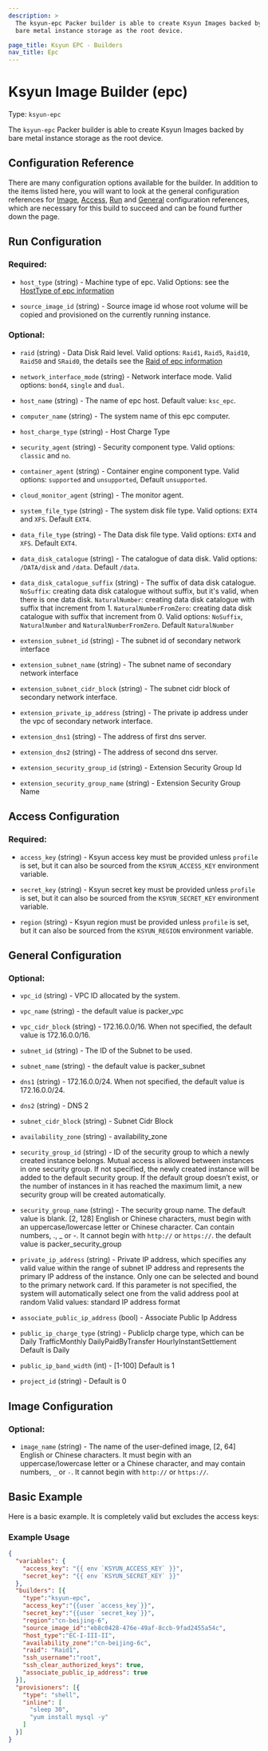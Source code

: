 ```yaml
---
description: >
  The ksyun-epc Packer builder is able to create Ksyun Images backed by
  bare metal instance storage as the root device.

page_title: Ksyun EPC - Builders
nav_title: Epc
---
```


# Ksyun Image Builder (epc)

Type: `ksyun-epc`

The `ksyun-epc` Packer builder is able to create Ksyun Images backed by
bare metal instance storage as the root device.


## Configuration Reference

There are many configuration options available for the builder. In addition to
the items listed here, you will want to look at the general configuration
references for [Image](#image-configuration),
[Access](#access-configuration),
[Run](#run-configuration) and
[General](#general-configuration)
configuration references, which are
necessary for this build to succeed and can be found further down the page.

## Run Configuration
### Required:

<!-- Code generated from the comments of the KsyunEpcRunConfig struct in builder/epc/run_config.go; DO NOT EDIT MANUALLY -->

- `host_type` (string) - Machine type of epc.
  Valid Options: see the [HostType of epc information](https://docs.ksyun.com/documents/651)

- `source_image_id` (string) - Source image id whose root volume will be copied and provisioned on the currently running instance.

<!-- End of code generated from the comments of the KsyunEpcRunConfig struct in builder/epc/run_config.go; -->


### Optional:

<!-- Code generated from the comments of the KsyunEpcRunConfig struct in builder/epc/run_config.go; DO NOT EDIT MANUALLY -->

- `raid` (string) - Data Disk Raid level. Valid options: `Raid1`, `Raid5`, `Raid10`, `Raid50` and `SRaid0`,
  the details see the [Raid of epc information](https://docs.ksyun.com/documents/651)

- `network_interface_mode` (string) - Network interface mode. Valid options: `bond4`, `single` and `dual`.

- `host_name` (string) - The name of epc host. Default value: `ksc_epc`.

- `computer_name` (string) - The system name of this epc computer.

- `host_charge_type` (string) - Host Charge Type

- `security_agent` (string) - Security component type. Valid options: `classic` and `no`.

- `container_agent` (string) - Container engine component type. Valid options: `supported` and `unsupported`, Default `unsupported`.

- `cloud_monitor_agent` (string) - The monitor agent.

- `system_file_type` (string) - The system disk file type. Valid options: `EXT4` and `XFS`. Default `EXT4`.

- `data_file_type` (string) - The Data disk file type. Valid options: `EXT4` and `XFS`. Default `EXT4`.

- `data_disk_catalogue` (string) - The catalogue of data disk. Valid options: `/DATA/disk` and `/data`. Default `/data`.

- `data_disk_catalogue_suffix` (string) - The suffix of data disk catalogue.
  `NoSuffix`: creating data disk catalogue without suffix, but it's valid, when there is one data disk.
  `NaturalNumber`: creating data disk catalogue with suffix that increment from 1.
  `NaturalNumberFromZero`: creating data disk catalogue with suffix that increment from 0.
  Valid options: `NoSuffix`, `NaturalNumber` and `NaturalNumberFromZero`.
  Default `NaturalNumber`

- `extension_subnet_id` (string) - The subnet id of secondary network interface

- `extension_subnet_name` (string) - The subnet name of secondary network interface

- `extension_subnet_cidr_block` (string) - The subnet cidr block of secondary network interface.

- `extension_private_ip_address` (string) - The private ip address under the vpc of secondary network interface.

- `extension_dns1` (string) - The address of first dns server.

- `extension_dns2` (string) - The address of second dns server.

- `extension_security_group_id` (string) - Extension Security Group Id

- `extension_security_group_name` (string) - Extension Security Group Name

<!-- End of code generated from the comments of the KsyunEpcRunConfig struct in builder/epc/run_config.go; -->


## Access Configuration

### Required:

<!-- Code generated from the comments of the AccessConfig struct in builder/access_config.go; DO NOT EDIT MANUALLY -->

- `access_key` (string) - Ksyun access key must be provided unless `profile` is set, but it can
  also be sourced from the `KSYUN_ACCESS_KEY` environment variable.

- `secret_key` (string) - Ksyun secret key must be provided unless `profile` is set, but it can
  also be sourced from the `KSYUN_SECRET_KEY` environment variable.

- `region` (string) - Ksyun region must be provided unless `profile` is set, but it can
  also be sourced from the `KSYUN_REGION` environment variable.

<!-- End of code generated from the comments of the AccessConfig struct in builder/access_config.go; -->


## General Configuration

### Optional:

<!-- Code generated from the comments of the CommonConfig struct in builder/common_config.go; DO NOT EDIT MANUALLY -->

- `vpc_id` (string) - VPC ID allocated by the system.

- `vpc_name` (string) - the default value is packer_vpc

- `vpc_cidr_block` (string) - 172.16.0.0/16. When not specified, the default value is 172.16.0.0/16.

- `subnet_id` (string) - The ID of the Subnet to be used.

- `subnet_name` (string) - the default value is packer_subnet

- `dns1` (string) - 172.16.0.0/24. When not specified, the default value is 172.16.0.0/24.

- `dns2` (string) - DNS 2

- `subnet_cidr_block` (string) - Subnet Cidr Block

- `availability_zone` (string) - availability_zone

- `security_group_id` (string) - ID of the security group to which a newly
  created instance belongs. Mutual access is allowed between instances in one
  security group. If not specified, the newly created instance will be added
  to the default security group. If the default group doesn’t exist, or the
  number of instances in it has reached the maximum limit, a new security
  group will be created automatically.

- `security_group_name` (string) - The security group name. The default value
  is blank. [2, 128] English or Chinese characters, must begin with an
  uppercase/lowercase letter or Chinese character. Can contain numbers, .,
  _ or -. It cannot begin with `http://` or `https://`.
  the default value is packer_security_group

- `private_ip_address` (string) - Private IP address, which specifies any valid value within the range of subnet IP address and represents
  the primary IP address of the instance. Only one can be selected and bound to the primary network card.
  If this parameter is not specified, the system will automatically select one from the valid address pool at random
  Valid values: standard IP address format

- `associate_public_ip_address` (bool) - Associate Public Ip Address

- `public_ip_charge_type` (string) - PublicIp charge type, which can be
  Daily TrafficMonthly DailyPaidByTransfer HourlyInstantSettlement
  Default is Daily

- `public_ip_band_width` (int) - [1-100]
  Default is 1

- `project_id` (string) - Default is 0

<!-- End of code generated from the comments of the CommonConfig struct in builder/common_config.go; -->


## Image Configuration

### Optional:

<!-- Code generated from the comments of the KsyunImageConfig struct in builder/epc/image_config.go; DO NOT EDIT MANUALLY -->

- `image_name` (string) - The name of the user-defined image, [2, 64] English or Chinese
  characters. It must begin with an uppercase/lowercase letter or a
  Chinese character, and may contain numbers, `_` or `-`. It cannot begin
  with `http://` or `https://`.

<!-- End of code generated from the comments of the KsyunImageConfig struct in builder/epc/image_config.go; -->


## Basic Example

Here is a basic example. It is completely valid but excludes the access keys:

### Example Usage

```json
{
  "variables": {
    "access_key": "{{ env `KSYUN_ACCESS_KEY` }}",
    "secret_key": "{{ env `KSYUN_SECRET_KEY` }}"
  },
  "builders": [{
    "type":"ksyun-epc",
    "access_key":"{{user `access_key`}}",
    "secret_key":"{{user `secret_key`}}",
    "region":"cn-beijing-6",
    "source_image_id":"eb8c0428-476e-49af-8ccb-9fad2455a54c",
    "host_type":"EC-I-III-II",
    "availability_zone":"cn-beijing-6c",
    "raid": "Raid1",
    "ssh_username":"root",
    "ssh_clear_authorized_keys": true,
    "associate_public_ip_address": true
  }],
  "provisioners": [{
    "type": "shell",
    "inline": [
      "sleep 30",
      "yum install mysql -y"
    ]
  }]
}

```
